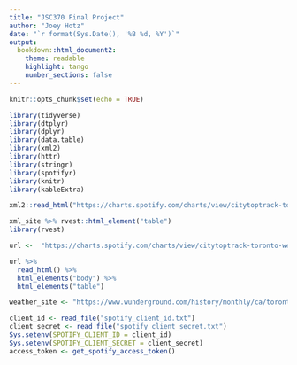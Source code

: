 ```yaml
---
title: "JSC370 Final Project"
author: "Joey Hotz"
date: "`r format(Sys.Date(), '%B %d, %Y')`"
output: 
  bookdown::html_document2:
    theme: readable
    highlight: tango
    number_sections: false
---
```


```r
knitr::opts_chunk$set(echo = TRUE)
```

```r
library(tidyverse)
library(dtplyr)
library(dplyr)
library(data.table)
library(xml2)
library(httr)
library(stringr)
library(spotifyr)
library(knitr)
library(kableExtra)
```

```r
xml2::read_html("https://charts.spotify.com/charts/view/citytoptrack-toronto-weekly/2022-03-24")

xml_site %>% rvest::html_element("table")
library(rvest)

url <-  "https://charts.spotify.com/charts/view/citytoptrack-toronto-weekly/2022-03-24"

url %>% 
  read_html() %>%
  html_elements("body") %>%
  html_elements("table")
```
```r
weather_site <- "https://www.wunderground.com/history/monthly/ca/toronto/CYTZ/date/2022-1"
```

```r
client_id <- read_file("spotify_client_id.txt")
client_secret <- read_file("spotify_client_secret.txt")
Sys.setenv(SPOTIFY_CLIENT_ID = client_id)
Sys.setenv(SPOTIFY_CLIENT_SECRET = client_secret)
access_token <- get_spotify_access_token()
```

```r
```